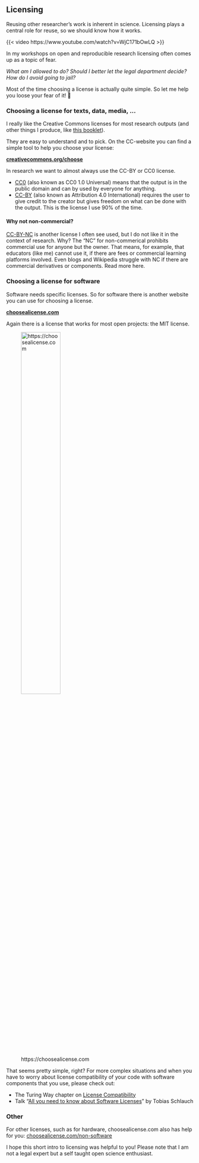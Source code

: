## Licensing

Reusing other researcher's work is inherent in science. Licensing plays a central role for reuse, so we should know how it works.
	
{{< video https://www.youtube.com/watch?v=WjC171bOwLQ >}}

In my workshops on open and reproducible research licensing often comes up as a topic of fear.

*What am I allowed to do? Should I better let the legal department decide? How do I avoid going to jail?*

Most of the time choosing a license is actually quite simple. So let me help you loose your fear of it! 🤗

### Choosing a license for texts, data, media, ...

I really like the Creative Commons licenses for most research outputs (and other things I produce, like [this booklet](/license.qmd)).

They are easy to understand and to pick. On the CC-website you can find a simple tool to help you choose your license:

**[creativecommons.org/choose](https://creativecommons.org/choose)**

In research we want to almost always use the CC-BY or CC0 license.

- [CC0](https://creativecommons.org/publicdomain/zero/1.0/) (also known as CC0 1.0 Universal) means that the output is in the public domain and can by used by everyone for anything.
- [CC-BY](https://creativecommons.org/licenses/by/4.0/) (also known as Attribution 4.0 International) requires the user to give credit to the creator but gives freedom on what can be done with the output. This is the license I use 90% of the time.

#### Why not non-commercial?

[CC-BY-NC](https://creativecommons.org/licenses/by-nc/4.0/) is another license I often see used, but I do not like it in the context of research. Why? The "NC" for non-commerical prohibits commercial use for anyone but the owner. That means, for example, that educators (like me) cannot use it, if there are fees or commercial learning platforms involved. Even blogs and Wikipedia struggle with NC if there are commercial derivatives or components. Read more here.


### Choosing a license for software

Software needs specific licenses. So for software there is another website you can use for choosing a license.

**[choosealicense.com](https://choosealicense.com)**

Again there is a license that works for most open projects: the MIT license.

::: captioned-image-container
![https://choosealicense.com](images/mit-license.png){width=50% fig-alt="Screenshot of https://choosealicense.com section 'I want it simple and permissive'"}
:::

That seems pretty simple, right? For more complex situations and when you have to worry about license compatibility of your code with software components that you use, please check out:

- The Turing Way chapter on [License Compatibility](https://the-turing-way.netlify.app/reproducible-research/licensing/licensing-compatibility)
- Talk "[All you need to know about Software Licenses](https://zenodo.org/record/8246557)" by Tobias Schlauch

### Other

For other licenses, such as for hardware, choosealicense.com also has help for you:
[choosealicense.com/non-software](https://choosealicense.com/non-software/)

I hope this short intro to licensing was helpful to you! Please note that I am not a legal expert but a self taught open science enthusiast.
